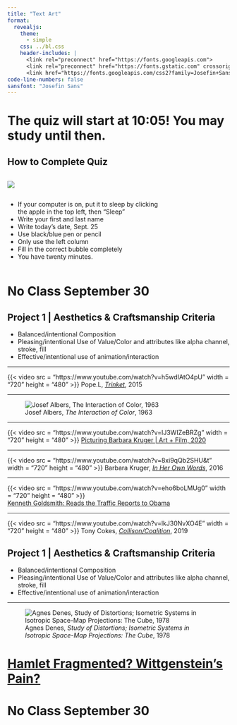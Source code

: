 ```yaml
---
title: "Text Art"
format:
  revealjs:
    theme: 
      - simple
    css: ../bl.css
    header-includes: |
      <link rel="preconnect" href="https://fonts.googleapis.com">
      <link rel="preconnect" href="https://fonts.gstatic.com" crossorigin>
      <link href="https://fonts.googleapis.com/css2?family=Josefin+Sans:ital,wght@0,100..700;1,100..700&display=swap" rel="stylesheet">
code-line-numbers: false
sansfont: "Josefin Sans"
---
```


# The quiz will start at 10:05! You may study until then. 


## How to Complete Quiz {.smaller}

::: {.column width="30%"}

![](https://brownbagteacher.com/wp-content/uploads/2020/02/BubbledScantron-1024x770.png)

:::

::: {.column width="70%"}

* If your computer is on, put it to sleep by clicking the apple in the top left, then "Sleep"
* Write your first and last name
* Write today's date, Sept. 25
* Use black/blue pen or pencil
* Only use the left column
* Fill in the correct bubble completely
* You have twenty minutes.

:::

# No Class September 30

## Project 1 | Aesthetics & Craftsmanship Criteria

* Balanced/intentional Composition
* Pleasing/intentional Use of Value/Color and attributes like alpha channel, stroke, fill
* Effective/intentional use of animation/interaction 


---

{{< video src = "https://www.youtube.com/watch?v=h5wdIAtO4pU" width = "720" height = "480" >}}
[Pope.L, [*Trinket*](https://docs.google.com/presentation/d/1gUm02KLhaXayJYEv6tAhHzWTI_WKLW9fpS0jzK6INFo/edit?slide=id.p#slide=id.p), 2015]{.caption}

---

![Josef Albers, *The Interaction of Color*, 1963](https://art287.rarelyasked.com/wp-content/uploads/2022/02/coke.png)

---

{{< video src = "https://www.youtube.com/watch?v=IJ3WIZeBRZg" width = "720" height = "480" >}}
[[Picturing Barbara Kruger | Art + Film, 2020](https://docs.google.com/presentation/d/1gUm02KLhaXayJYEv6tAhHzWTI_WKLW9fpS0jzK6INFo/edit?slide=id.g3826c9b412d_5_0#slide=id.g3826c9b412d_5_0)]{.caption}

---

{{< video src = "https://www.youtube.com/watch?v=8xi9qQb2SHU&t" width = "720" height = "480" >}}
[Barbara Kruger, [*In Her Own Words*](https://docs.google.com/presentation/d/1gUm02KLhaXayJYEv6tAhHzWTI_WKLW9fpS0jzK6INFo/edit?slide=id.g3826c9b412d_0_1#slide=id.g3826c9b412d_0_1), 2016]{.caption}

---

{{< video src = "https://www.youtube.com/watch?v=eho6boLMUg0" width = "720" height = "480" >}}	
[[Kenneth Goldsmith: Reads the Traffic Reports to Obama](https://docs.google.com/presentation/d/1gUm02KLhaXayJYEv6tAhHzWTI_WKLW9fpS0jzK6INFo/edit?slide=id.g3826c9b412d_0_7#slide=id.g3826c9b412d_0_7)]{.caption}

---

{{< video src = "https://www.youtube.com/watch?v=lkJ30NvXO4E" width = "720" height = "480" >}}
[Tony Cokes, [*Collison/Coalition*](https://docs.google.com/presentation/d/1gUm02KLhaXayJYEv6tAhHzWTI_WKLW9fpS0jzK6INFo/edit?slide=id.g3826c9b412d_0_13#slide=id.g3826c9b412d_0_13), 2019]{.caption}


## Project 1 | Aesthetics & Craftsmanship Criteria

* Balanced/intentional Composition
* Pleasing/intentional Use of Value/Color and attributes like alpha channel, stroke, fill
* Effective/intentional use of animation/interaction 

---

![Agnes Denes, *Study of Distortions; Isometric Systems in Isotropic Space-Map Projections: The Cube*, 1978](https://assets.capsuleauctions.com/uploads/public/614/7a9/631/thumb_63268_800_0_0_0_auto.jpeg)

# [Hamlet Fragmented? Wittgenstein's Pain?](https://editor.p5js.org/howshekilledit/sketches/nskIIcY_V)


# No Class September 30
